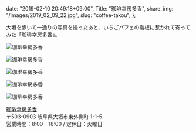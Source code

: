   date: "2019-02-10 20:49:18+09:00",
  Title: "珈琲幸房多香",
  share_img: "/images/2019_02_09_22.jpg",
  slug: "coffee-takou",
};

大垣を歩いて一通りの写真を撮ったあと、いちごパフェの看板に惹かれて寄ってみた「珈琲幸房多香」。

![珈琲幸房多香](/images/2019_02_09_23.jpg)

![珈琲幸房多香](/images/2019_02_09_19.jpg)

![珈琲幸房多香](/images/2019_02_09_20.jpg)

![珈琲幸房多香](/images/2019_02_09_21.jpg)

![珈琲幸房多香](/images/2019_02_09_22.jpg)

<a href="http://coffee-takou.com/">珈琲幸房多香</a>
<br />
〒503-0903 岐阜県大垣市東外側町 1-1-5
<br />
営業時間：8:00 – 18:00 / 定休日：火曜日
